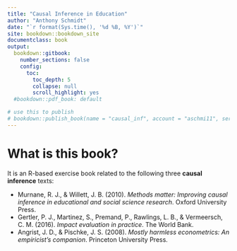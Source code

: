 ```yaml
---
title: "Causal Inference in Education"
author: "Anthony Schmidt"
date: "`r format(Sys.time(), '%d %B, %Y')`"
site: bookdown::bookdown_site
documentclass: book
output:
  bookdown::gitbook:
    number_sections: false
    config:
      toc:
        toc_depth: 5
        collapse: null
        scroll_highlight: yes
  #bookdown::pdf_book: default

# use this to publish
# bookdown::publish_book(name = "causal_inf", account = "aschmi11", server = NULL, render = c("none", "local", "server"))
---
```


# What is this book?

It is an R-based exercise book related to the following three **causal inference** texts:


  * Murnane, R. J., & Willett, J. B. (2010). *Methods matter: Improving causal inference in educational and social science research*. Oxford University Press.
* Gertler, P. J., Martinez, S., Premand, P., Rawlings, L. B., & Vermeersch, C. M. (2016). *Impact evaluation in practice*. The World Bank.
* Angrist, J. D., & Pischke, J. S. (2008). *Mostly harmless econometrics: An empiricist's companion*. Princeton University Press.